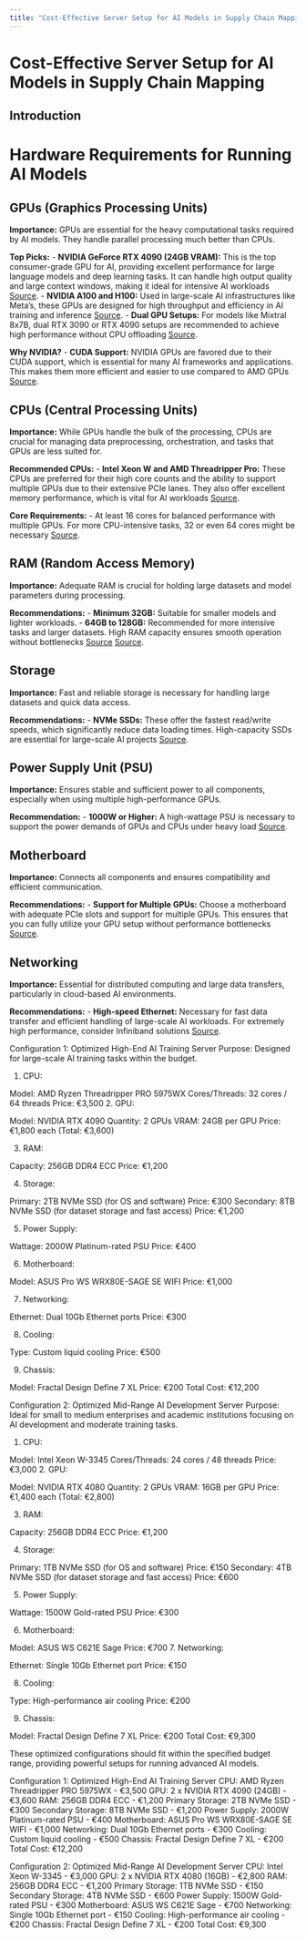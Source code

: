 ```yaml
---
title: "Cost-Effective Server Setup for AI Models in Supply Chain Mapping"
---
```


# Cost-Effective Server Setup for AI Models in Supply Chain Mapping

## Introduction
# Hardware Requirements for Running AI Models

## GPUs (Graphics Processing Units)

**Importance:** GPUs are essential for the heavy computational tasks required by AI models. They handle parallel processing much better than CPUs.

**Top Picks:**
- **NVIDIA GeForce RTX 4090 (24GB VRAM):** This is the top consumer-grade GPU for AI, providing excellent performance for large language models and deep learning tasks. It can handle high output quality and large context windows, making it ideal for intensive AI workloads [Source](https://techtactician.com/best-gpus-for-local-llms-in-2024).
- **NVIDIA A100 and H100:** Used in large-scale AI infrastructures like Meta’s, these GPUs are designed for high throughput and efficiency in AI training and inference [Source](https://engineering.fb.com/2024/01/01/ai-research/generative-ai-infrastructure/).
- **Dual GPU Setups:** For models like Mixtral 8x7B, dual RTX 3090 or RTX 4090 setups are recommended to achieve high performance without CPU offloading [Source](https://www.hardware-corner.net/mixtral-llm-hardware-requirements/).

**Why NVIDIA?**
- **CUDA Support:** NVIDIA GPUs are favored due to their CUDA support, which is essential for many AI frameworks and applications. This makes them more efficient and easier to use compared to AMD GPUs [Source](https://techtactician.com/best-gpus-for-local-llms-in-2024).

## CPUs (Central Processing Units)

**Importance:** While GPUs handle the bulk of the processing, CPUs are crucial for managing data preprocessing, orchestration, and tasks that GPUs are less suited for.

**Recommended CPUs:**
- **Intel Xeon W and AMD Threadripper Pro:** These CPUs are preferred for their high core counts and the ability to support multiple GPUs due to their extensive PCIe lanes. They also offer excellent memory performance, which is vital for AI workloads [Source](https://www.pugetsystems.com/recommendations/hardware-recommendations-for-machine-learning/).

**Core Requirements:**
- At least 16 cores for balanced performance with multiple GPUs. For more CPU-intensive tasks, 32 or even 64 cores might be necessary [Source](https://www.pugetsystems.com/recommendations/hardware-recommendations-for-machine-learning/).

## RAM (Random Access Memory)

**Importance:** Adequate RAM is crucial for holding large datasets and model parameters during processing.

**Recommendations:**
- **Minimum 32GB:** Suitable for smaller models and lighter workloads.
- **64GB to 128GB:** Recommended for more intensive tasks and larger datasets. High RAM capacity ensures smooth operation without bottlenecks [Source](https://www.hardware-corner.net/mixtral-llm-hardware-requirements/) [Source](https://www.pugetsystems.com/recommendations/hardware-recommendations-for-machine-learning/).

## Storage

**Importance:** Fast and reliable storage is necessary for handling large datasets and quick data access.

**Recommendations:**
- **NVMe SSDs:** These offer the fastest read/write speeds, which significantly reduce data loading times. High-capacity SSDs are essential for large-scale AI projects [Source](https://engineering.fb.com/2024/01/01/ai-research/generative-ai-infrastructure/).

## Power Supply Unit (PSU)

**Importance:** Ensures stable and sufficient power to all components, especially when using multiple high-performance GPUs.

**Recommendation:**
- **1000W or Higher:** A high-wattage PSU is necessary to support the power demands of GPUs and CPUs under heavy load [Source](https://www.windowscentral.com/best-pcs-for-ai-and-machine-learning).

## Motherboard

**Importance:** Connects all components and ensures compatibility and efficient communication.

**Recommendations:**
- **Support for Multiple GPUs:** Choose a motherboard with adequate PCIe slots and support for multiple GPUs. This ensures that you can fully utilize your GPU setup without performance bottlenecks [Source](https://www.pugetsystems.com/recommendations/hardware-recommendations-for-machine-learning/).

## Networking

**Importance:** Essential for distributed computing and large data transfers, particularly in cloud-based AI environments.

**Recommendations:**
- **High-speed Ethernet:** Necessary for fast data transfer and efficient handling of large-scale AI workloads. For extremely high performance, consider Infiniband solutions [Source](https://engineering.fb.com/2024/01/01/ai-research/generative-ai-infrastructure/).


Configuration 1: Optimized High-End AI Training Server
Purpose:
Designed for large-scale AI training tasks within the budget.

1. CPU:

Model: AMD Ryzen Threadripper PRO 5975WX
Cores/Threads: 32 cores / 64 threads
Price: €3,500
2. GPU:

Model: NVIDIA RTX 4090
Quantity: 2 GPUs
VRAM: 24GB per GPU
Price: €1,800 each (Total: €3,600)

3. RAM:

Capacity: 256GB DDR4 ECC
Price: €1,200

4. Storage:

Primary: 2TB NVMe SSD (for OS and software)
Price: €300
Secondary: 8TB NVMe SSD (for dataset storage and fast access)
Price: €1,200

5. Power Supply:

Wattage: 2000W Platinum-rated PSU
Price: €400

6. Motherboard:

Model: ASUS Pro WS WRX80E-SAGE SE WIFI
Price: €1,000

7. Networking:

Ethernet: Dual 10Gb Ethernet ports
Price: €300

8. Cooling:

Type: Custom liquid cooling
Price: €500

9. Chassis:

Model: Fractal Design Define 7 XL
Price: €200
Total Cost: €12,200

Configuration 2: Optimized Mid-Range AI Development Server
Purpose:
Ideal for small to medium enterprises and academic institutions focusing on AI development and moderate training tasks.

1. CPU:

Model: Intel Xeon W-3345
Cores/Threads: 24 cores / 48 threads
Price: €3,000
2. GPU:

Model: NVIDIA RTX 4080
Quantity: 2 GPUs
VRAM: 16GB per GPU
Price: €1,400 each (Total: €2,800)

3. RAM:

Capacity: 256GB DDR4 ECC
Price: €1,200

4. Storage:

Primary: 1TB NVMe SSD (for OS and software)
Price: €150
Secondary: 4TB NVMe SSD (for dataset storage and fast access)
Price: €600

5. Power Supply:

Wattage: 1500W Gold-rated PSU
Price: €300

6. Motherboard:

Model: ASUS WS C621E Sage
Price: €700
7. Networking:

Ethernet: Single 10Gb Ethernet port
Price: €150

8. Cooling:

Type: High-performance air cooling
Price: €200

9. Chassis:

Model: Fractal Design Define 7 XL
Price: €200
Total Cost: €9,300

These optimized configurations should fit within the specified budget range, providing powerful setups for running advanced AI models.

Configuration 1: Optimized High-End AI Training Server
CPU: AMD Ryzen Threadripper PRO 5975WX - €3,500
GPU: 2 x NVIDIA RTX 4090 (24GB) - €3,600
RAM: 256GB DDR4 ECC - €1,200
Primary Storage: 2TB NVMe SSD - €300
Secondary Storage: 8TB NVMe SSD - €1,200
Power Supply: 2000W Platinum-rated PSU - €400
Motherboard: ASUS Pro WS WRX80E-SAGE SE WIFI - €1,000
Networking: Dual 10Gb Ethernet ports - €300
Cooling: Custom liquid cooling - €500
Chassis: Fractal Design Define 7 XL - €200
Total Cost: €12,200

Configuration 2: Optimized Mid-Range AI Development Server
CPU: Intel Xeon W-3345 - €3,000
GPU: 2 x NVIDIA RTX 4080 (16GB) - €2,800
RAM: 256GB DDR4 ECC - €1,200
Primary Storage: 1TB NVMe SSD - €150
Secondary Storage: 4TB NVMe SSD - €600
Power Supply: 1500W Gold-rated PSU - €300
Motherboard: ASUS WS C621E Sage - €700
Networking: Single 10Gb Ethernet port - €150
Cooling: High-performance air cooling - €200
Chassis: Fractal Design Define 7 XL - €200
Total Cost: €9,300 